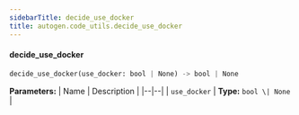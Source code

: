 ```yaml
---
sidebarTitle: decide_use_docker
title: autogen.code_utils.decide_use_docker
---
```


<code class="doc-symbol doc-symbol-heading doc-symbol-function"></code>
#### decide_use_docker

```python
decide_use_docker(use_docker: bool | None) -> bool | None
```

    

<b>Parameters:</b>
| Name | Description |
|--|--|
| `use_docker` | **Type:** `bool \| None` |

<br />